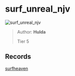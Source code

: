 
# surf_unreal_njv

![surf_unreal_njv](https://raw.githubusercontent.com/Sayt123/SurfMapPics/Maps-and-bonuses/csgo/surf_unreal_njv.jpg)

> Author: **Hulda**
>
> Tier 5

## Records

[surfheaven](https://surfheaven.eu/map/surf_unreal_njv)
